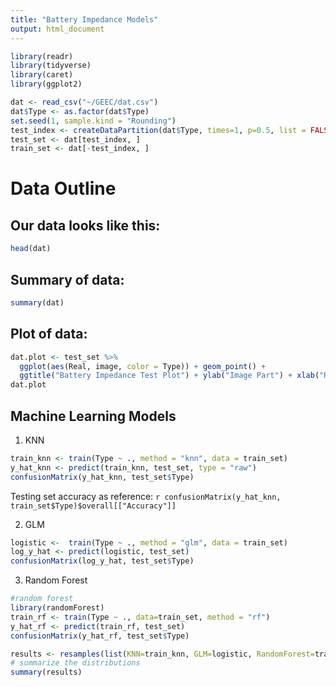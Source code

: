 ---
title: "Battery Impedance Models"
output: html_document
---

```{r data, include=FALSE}
library(readr)
library(tidyverse)
library(caret)
library(ggplot2)

dat <- read_csv("~/GEEC/dat.csv")
dat$Type <- as.factor(dat$Type)
set.seed(1, sample.kind = "Rounding")
test_index <- createDataPartition(dat$Type, times=1, p=0.5, list = FALSE)
test_set <- dat[test_index, ]
train_set <- dat[-test_index, ]
```

# Data Outline

## Our data looks like this:

```{r head, echo = F, include = T}
head(dat)
```

## Summary of data:
```{r summary, echo = F, include = T}
summary(dat)
```

## Plot of data:

```{r plot, echo=F, include =T}
dat.plot <- test_set %>%
  ggplot(aes(Real, image, color = Type)) + geom_point() +
  ggtitle("Battery Impedance Test Plot") + ylab("Image Part") + xlab("Real Part")
dat.plot
```

## Machine Learning Models

1. KNN

```{r knn, echo = F, include = T}
train_knn <- train(Type ~ ., method = "knn", data = train_set)
y_hat_knn <- predict(train_knn, test_set, type = "raw")
confusionMatrix(y_hat_knn, test_set$Type)
```

Testing set accuracy as reference: `r confusionMatrix(y_hat_knn, train_set$Type)$overall[["Accuracy"]]`

2. GLM
```{r glm, echo = F, include = T}
logistic <-  train(Type ~ ., method = "glm", data = train_set)
log_y_hat <- predict(logistic, test_set)
confusionMatrix(log_y_hat, test_set$Type)
```

3. Random Forest
```{r rf, echo = F, include = T}
#random forest
library(randomForest)
train_rf <- train(Type ~ ., data=train_set, method = "rf")
y_hat_rf <- predict(train_rf, test_set)
confusionMatrix(y_hat_rf, test_set$Type)
```

```{r comparison, echo = F, include = T}
results <- resamples(list(KNN=train_knn, GLM=logistic, RandomForest=train_rf))
# summarize the distributions
summary(results)
```